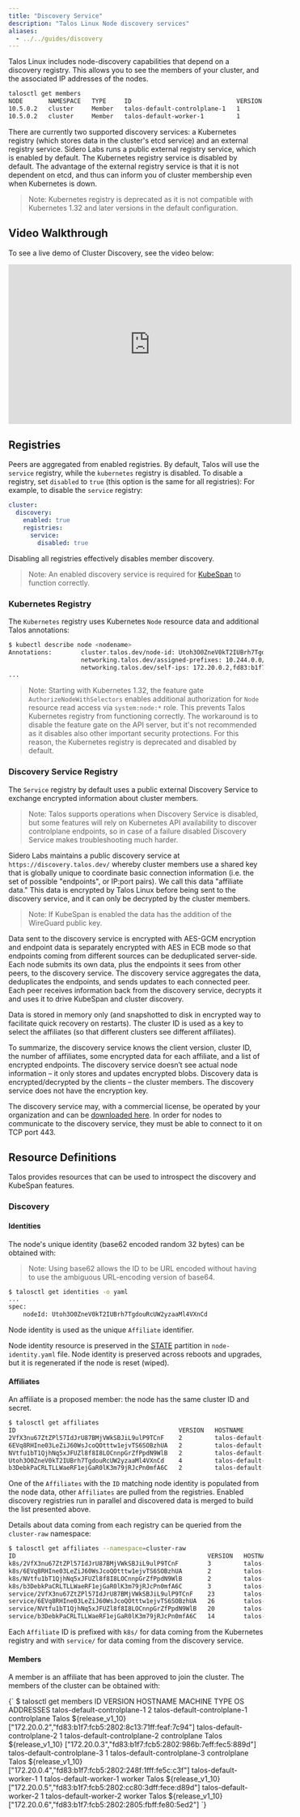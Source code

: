 ```yaml
---
title: "Discovery Service"
description: "Talos Linux Node discovery services"
aliases:
  - ../../guides/discovery
---
```



Talos Linux includes node-discovery capabilities that depend on a discovery registry.
This allows you to see the members of your cluster, and the associated IP addresses of the nodes.

```bash
talosctl get members
NODE       NAMESPACE   TYPE     ID                             VERSION   HOSTNAME                       MACHINE TYPE   OS               ADDRESSES
10.5.0.2   cluster     Member   talos-default-controlplane-1   1         talos-default-controlplane-1   controlplane   Talos (v1.2.3)   ["10.5.0.2"]
10.5.0.2   cluster     Member   talos-default-worker-1         1         talos-default-worker-1         worker         Talos (v1.2.3)   ["10.5.0.3"]
```

There are currently two supported discovery services: a Kubernetes registry (which stores data in the cluster's etcd service) and an external registry service.
Sidero Labs runs a public external registry service, which is enabled by default.
The Kubernetes registry service is disabled by default.
The advantage of the external registry service is that it is not dependent on etcd, and thus can inform you of cluster membership even when Kubernetes is down.

> Note: Kubernetes registry is deprecated as it is not compatible with Kubernetes 1.32 and later versions in the default configuration.

## Video Walkthrough

To see a live demo of Cluster Discovery, see the video below:

<iframe width="560" height="315" src="https://www.youtube.com/embed/GCBTrHhjawY" frameborder="0" allow="accelerometer; autoplay; clipboard-write; encrypted-media; gyroscope; picture-in-picture" allowfullscreen></iframe>

## Registries

Peers are aggregated from enabled registries.
By default, Talos will use the `service` registry, while the `kubernetes` registry is disabled.
To disable a registry, set `disabled` to `true` (this option is the same for all registries):
For example, to disable the `service` registry:

```yaml
cluster:
  discovery:
    enabled: true
    registries:
      service:
        disabled: true
```

Disabling all registries effectively disables member discovery.

> Note: An enabled discovery service is required for [KubeSpan](../../networking/kubespan) to function correctly.

### Kubernetes Registry

The `Kubernetes` registry uses Kubernetes `Node` resource data and additional Talos annotations:

```sh
$ kubectl describe node <nodename>
Annotations:        cluster.talos.dev/node-id: Utoh3O0ZneV0kT2IUBrh7TgdouRcUW2yzaaMl4VXnCd
                    networking.talos.dev/assigned-prefixes: 10.244.0.0/32,10.244.0.1/24
                    networking.talos.dev/self-ips: 172.20.0.2,fd83:b1f7:fcb5:2802:8c13:71ff:feaf:7c94
...
```

> Note: Starting with Kubernetes 1.32, the feature gate `AuthorizeNodeWithSelectors` enables additional authorization for `Node` resource read access via `system:node:*` role.
> This prevents Talos Kubernetes registry from functioning correctly.
> The workaround is to disable the feature gate on the API server, but it's not recommended as it disables also other important security protections.
> For this reason, the Kubernetes registry is deprecated and disabled by default.

### Discovery Service Registry

The `Service` registry by default uses a public external Discovery Service to exchange encrypted information about cluster members.

> Note: Talos supports operations when Discovery Service is disabled, but some features will rely on Kubernetes API availability to discover
> controlplane endpoints, so in case of a failure disabled Discovery Service makes troubleshooting much harder.

Sidero Labs maintains a public discovery service at `https://discovery.talos.dev/` whereby cluster members use a shared key that is globally unique to coordinate basic connection information (i.e. the set of possible "endpoints", or IP:port pairs).
We call this data "affiliate data."
This data is encrypted by Talos Linux before being sent to the discovery service, and it can only be decrypted by the cluster members.

> Note: If KubeSpan is enabled the data has the addition of the WireGuard public key.

Data sent to the discovery service is encrypted with AES-GCM encryption and endpoint data is separately encrypted with AES in ECB mode so that endpoints coming from different sources can be deduplicated server-side.
Each node submits its own data, plus the endpoints it sees from other peers, to the discovery service.
The discovery service aggregates the data, deduplicates the endpoints, and sends updates to each connected peer.
Each peer receives information back from the discovery service, decrypts it and uses it to drive KubeSpan and cluster discovery.

Data is stored in memory only (and snapshotted to disk in encrypted way to facilitate quick recovery on restarts).
The cluster ID is used as a key to select the affiliates (so that different clusters see different affiliates).

To summarize, the discovery service knows the client version, cluster ID, the number of affiliates, some encrypted data for each affiliate, and a list of encrypted endpoints.
The discovery service doesn’t see actual node information – it only stores and updates encrypted blobs.
Discovery data is encrypted/decrypted by the clients – the cluster members.
The discovery service does not have the encryption key.

The discovery service may, with a commercial license, be operated by your organization and can be [downloaded here](https://github.com/siderolabs/discovery-service).
In order for nodes to communicate to the discovery service, they must be able to connect to it on TCP port 443.

## Resource Definitions

Talos provides resources that can be used to introspect the discovery and KubeSpan features.

### Discovery

#### Identities

The node's unique identity (base62 encoded random 32 bytes) can be obtained with:

> Note: Using base62 allows the ID to be URL encoded without having to use the ambiguous URL-encoding version of base64.

```sh
$ talosctl get identities -o yaml
...
spec:
    nodeId: Utoh3O0ZneV0kT2IUBrh7TgdouRcUW2yzaaMl4VXnCd
```

Node identity is used as the unique `Affiliate` identifier.

Node identity resource is preserved in the [STATE](../../learn-more/architecture#file-system-partitions) partition in `node-identity.yaml` file.
Node identity is preserved across reboots and upgrades, but it is regenerated if the node is reset (wiped).

#### Affiliates

An affiliate is a proposed member: the node has the same cluster ID and secret.

```sh
$ talosctl get affiliates
ID                                             VERSION   HOSTNAME                       MACHINE TYPE   ADDRESSES
2VfX3nu67ZtZPl57IdJrU87BMjVWkSBJiL9ulP9TCnF    2         talos-default-controlplane-2   controlplane   ["172.20.0.3","fd83:b1f7:fcb5:2802:986b:7eff:fec5:889d"]
6EVq8RHIne03LeZiJ60WsJcoQOtttw1ejvTS6SOBzhUA   2         talos-default-worker-1         worker         ["172.20.0.5","fd83:b1f7:fcb5:2802:cc80:3dff:fece:d89d"]
NVtfu1bT1QjhNq5xJFUZl8f8I8LOCnnpGrZfPpdN9WlB   2         talos-default-worker-2         worker         ["172.20.0.6","fd83:b1f7:fcb5:2802:2805:fbff:fe80:5ed2"]
Utoh3O0ZneV0kT2IUBrh7TgdouRcUW2yzaaMl4VXnCd    4         talos-default-controlplane-1   controlplane   ["172.20.0.2","fd83:b1f7:fcb5:2802:8c13:71ff:feaf:7c94"]
b3DebkPaCRLTLLWaeRF1ejGaR0lK3m79jRJcPn0mfA6C   2         talos-default-controlplane-3   controlplane   ["172.20.0.4","fd83:b1f7:fcb5:2802:248f:1fff:fe5c:c3f"]
```

One of the `Affiliates` with the `ID` matching node identity is populated from the node data, other `Affiliates` are pulled from the registries.
Enabled discovery registries run in parallel and discovered data is merged to build the list presented above.

Details about data coming from each registry can be queried from the `cluster-raw` namespace:

```sh
$ talosctl get affiliates --namespace=cluster-raw
ID                                                     VERSION   HOSTNAME                       MACHINE TYPE   ADDRESSES
k8s/2VfX3nu67ZtZPl57IdJrU87BMjVWkSBJiL9ulP9TCnF        3         talos-default-controlplane-2   controlplane   ["172.20.0.3","fd83:b1f7:fcb5:2802:986b:7eff:fec5:889d"]
k8s/6EVq8RHIne03LeZiJ60WsJcoQOtttw1ejvTS6SOBzhUA       2         talos-default-worker-1         worker         ["172.20.0.5","fd83:b1f7:fcb5:2802:cc80:3dff:fece:d89d"]
k8s/NVtfu1bT1QjhNq5xJFUZl8f8I8LOCnnpGrZfPpdN9WlB       2         talos-default-worker-2         worker         ["172.20.0.6","fd83:b1f7:fcb5:2802:2805:fbff:fe80:5ed2"]
k8s/b3DebkPaCRLTLLWaeRF1ejGaR0lK3m79jRJcPn0mfA6C       3         talos-default-controlplane-3   controlplane   ["172.20.0.4","fd83:b1f7:fcb5:2802:248f:1fff:fe5c:c3f"]
service/2VfX3nu67ZtZPl57IdJrU87BMjVWkSBJiL9ulP9TCnF    23        talos-default-controlplane-2   controlplane   ["172.20.0.3","fd83:b1f7:fcb5:2802:986b:7eff:fec5:889d"]
service/6EVq8RHIne03LeZiJ60WsJcoQOtttw1ejvTS6SOBzhUA   26        talos-default-worker-1         worker         ["172.20.0.5","fd83:b1f7:fcb5:2802:cc80:3dff:fece:d89d"]
service/NVtfu1bT1QjhNq5xJFUZl8f8I8LOCnnpGrZfPpdN9WlB   20        talos-default-worker-2         worker         ["172.20.0.6","fd83:b1f7:fcb5:2802:2805:fbff:fe80:5ed2"]
service/b3DebkPaCRLTLLWaeRF1ejGaR0lK3m79jRJcPn0mfA6C   14        talos-default-controlplane-3   controlplane   ["172.20.0.4","fd83:b1f7:fcb5:2802:248f:1fff:fe5c:c3f"]
```

Each `Affiliate` ID is prefixed with `k8s/` for data coming from the Kubernetes registry and with `service/` for data coming from the discovery service.

#### Members

A member is an affiliate that has been approved to join the cluster.
The members of the cluster can be obtained with:

<CodeBlock lang="sh">
{`
$ talosctl get members
ID                             VERSION   HOSTNAME                       MACHINE TYPE   OS                ADDRESSES
talos-default-controlplane-1   2         talos-default-controlplane-1   controlplane   Talos ${release_v1_10}   ["172.20.0.2","fd83:b1f7:fcb5:2802:8c13:71ff:feaf:7c94"]
talos-default-controlplane-2   1         talos-default-controlplane-2   controlplane   Talos ${release_v1_10}   ["172.20.0.3","fd83:b1f7:fcb5:2802:986b:7eff:fec5:889d"]
talos-default-controlplane-3   1         talos-default-controlplane-3   controlplane   Talos ${release_v1_10}   ["172.20.0.4","fd83:b1f7:fcb5:2802:248f:1fff:fe5c:c3f"]
talos-default-worker-1         1         talos-default-worker-1         worker         Talos ${release_v1_10}   ["172.20.0.5","fd83:b1f7:fcb5:2802:cc80:3dff:fece:d89d"]
talos-default-worker-2         1         talos-default-worker-2         worker         Talos ${release_v1_10}   ["172.20.0.6","fd83:b1f7:fcb5:2802:2805:fbff:fe80:5ed2"]
`}
</CodeBlock>